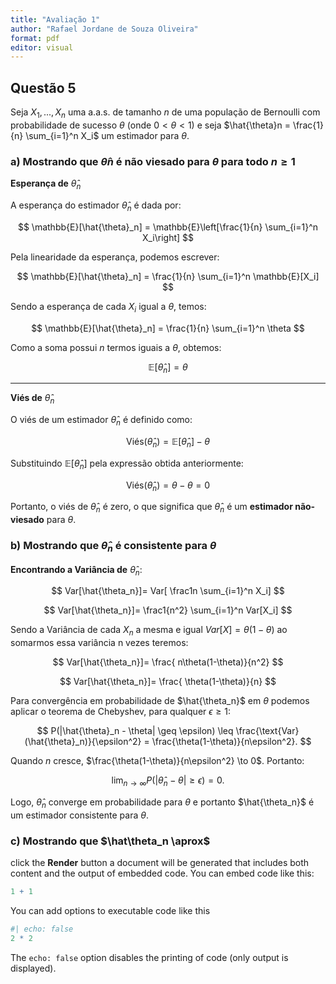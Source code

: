 ```yaml
---
title: "Avaliação 1"
author: "Rafael Jordane de Souza Oliveira"
format: pdf
editor: visual
---
```


## Questão 5

Seja $X_1,...,X_n$ uma a.a.s. de tamanho $n$ de uma população de Bernoulli com probabilidade de sucesso $\theta$ (onde $0 < \theta < 1$) e seja $\hat{\theta}n = \frac{1}{n} \sum_{i=1}^n X_i$ um estimador para $\theta$.

### **a)** Mostrando que $\hat{\theta}n$ é não viesado para $\theta$ para todo $n \geq 1$

**Esperança de** $\hat{\theta}_n$

A esperança do estimador $\hat{\theta}_n$ é dada por:

$$
\mathbb{E}[\hat{\theta}_n] = \mathbb{E}\left[\frac{1}{n} \sum_{i=1}^n X_i\right]
$$

Pela linearidade da esperança, podemos escrever:

$$
\mathbb{E}[\hat{\theta}_n] = \frac{1}{n} \sum_{i=1}^n \mathbb{E}[X_i]
$$

Sendo a esperança de cada $X_i$ igual a $\theta$, temos:

$$
\mathbb{E}[\hat{\theta}_n] = \frac{1}{n} \sum_{i=1}^n \theta
$$

Como a soma possui $n$ termos iguais a $\theta$, obtemos:

$$
\mathbb{E}[\hat{\theta}_n] = \theta
$$

------------------------------------------------------------------------

**Viés de** $\hat{\theta}_n$

O viés de um estimador $\hat{\theta}_n$ é definido como:

$$
\text{Viés}(\hat{\theta}_n) = \mathbb{E}[\hat{\theta}_n] - \theta
$$

Substituindo $\mathbb{E}[\hat{\theta}_n]$ pela expressão obtida anteriormente:

$$
\text{Viés}(\hat{\theta}_n) = \theta - \theta = 0
$$

Portanto, o viés de $\hat{\theta}_n$ é zero, o que significa que $\hat{\theta}_n$ é um **estimador não-viesado** para $\theta$.

### **b) Mostrando que** $\hat{\theta}_n$ é consistente para $\theta$

**Encontrando a Variância de** $\hat{\theta}_n$:

$$
Var[\hat{\theta_n}]= Var[ \frac1n \sum_{i=1}^n X_i]
$$

$$
Var[\hat{\theta_n}]= \frac1{n^2} \sum_{i=1}^n Var[X_i]
$$

Sendo a Variância de cada $X_n$ a mesma e igual $Var[X] = \theta(1 - \theta)$ ao somarmos essa variância n vezes teremos:

$$
Var[\hat{\theta_n}]= \frac{ n\theta(1-\theta)}{n^2}
$$

$$
Var[\hat{\theta_n}]= \frac{ \theta(1-\theta)}{n}
$$

Para convergência em probabilidade de $\hat{\theta_n}$ em $\theta$ podemos aplicar o teorema de Chebyshev, para qualquer $\epsilon \geq 1$:

$$
P(|\hat{\theta}_n - \theta| \geq \epsilon) \leq \frac{\text{Var}(\hat{\theta}_n)}{\epsilon^2} = \frac{\theta(1-\theta)}{n\epsilon^2}.
$$

Quando $n$ cresce, $\frac{\theta(1-\theta)}{n\epsilon^2} \to 0$. Portanto:

$$
 \lim_{n \to \infty} P(|\hat{\theta}_n - \theta| \geq \epsilon) = 0.
$$

Logo, $\hat\theta_n$ converge em probabilidade para $\theta$ e portanto $\hat{\theta_n}$ é um estimador consistente para $\theta$.

###  c) Mostrando que $\hat\theta_n \aprox$

click the **Render** button a document will be generated that includes both content and the output of embedded code. You can embed code like this:

```r
1 + 1
```

You can add options to executable code like this

```r
#| echo: false
2 * 2
```

The `echo: false` option disables the printing of code (only output is displayed).

